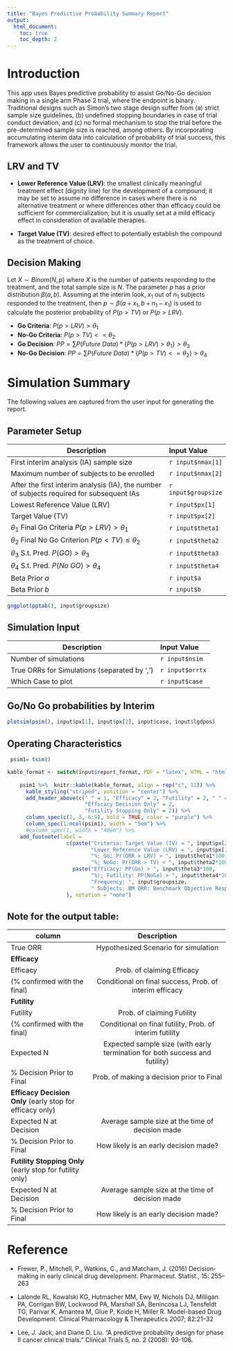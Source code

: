 ```yaml
---
title: "Bayes Predictive Probability Summary Report"
output:
  html_document:
    toc: true
    toc_depth: 2
---
```


# Introduction

This app uses Bayes predictive probability to assist Go/No-Go decision making in
a single arm Phase 2 trial, where the endpoint is binary. Traditional designs such 
as Simon's two stage design suffer from (a) strict sample size guidelines, (b)
undefined stopping boundaries in case of trial conduct deviation, and (c) no
formal mechanism to stop the trial before the pre-determined sample size is
reached, among others. By incorporating accumulating interim data into
calculation of probability of trial success, this framework allows the
user to continuously monitor the trial.

## LRV and TV

  + **Lower Reference Value (LRV)**: the smallest clinically meaningful treatment
  effect (dignity line) for the development of a compound; it may be set to assume
  no difference in cases where there is no alternative treatment or where
  differences other than efficacy could be sufficient for commercialization, but
  it is usually set at a mild efficacy effect in consideration of available
  therapies.

  + **Target Value (TV)**: desired effect to potentially establish the compound as
  the treatment of choice.


## Decision Making

Let $X \sim Binom(N, p)$ where $X$ is the number of patients responding
to the treatment, and the total sample size is $N$. The parameter $p$ has a
prior distribution $\beta(a, b)$. Assuming at the interim look, $x_1$ out of
$n_1$ subjects responded to the treatment, then $p \sim \beta(a + x_1, b + n_1 -x_1)$ 
is used to calculate the posterior probability of  $P(p > TV)$ or $P(p > LRV)$.

  + **Go Criteria**: $P(p > LRV) > \theta_1$
  + **No-Go Criteria**: $P(p > TV) <= \theta_2$
  + **Go Decision**: $PP = \sum P(Future~Data)* \{P(p > LRV) > \theta_1\}>\theta_3$
  + **No-Go Decision**: $PP = \sum P(Future~Data)* \{P(p > TV) <= \theta_2\}>\theta_4$ 




# Simulation Summary

The following values are captured from the user input for generating the report.

## Parameter Setup 

 |Description                        | Input Value|
 |-----------------------------------|:-----| 
 |First interim analysis (IA) sample size   |  `r input$nmax[1]` |
 |Maximum number of subjects to be enrolled | `r input$nmax[2]`  |
 |After the first interim analysis (IA), the number of subjects required for subsequent IAs | `r input$groupsize`|
 | Lowest Reference Value (LRV) | `r input$px[1]` |
 | Target Value (TV) | `r input$px[2]`|
 | $\theta_1$ Final Go Criteria $P(p > LRV)>\theta_1$| `r input$theta1`|
 | $\theta_2$ Final No Go Criterion $P(p< TV)\leq \theta_2$| `r input$theta2`|
 | $\theta_3$ S.t. Pred. $P(GO)>\theta_3$| `r input$theta3`|
 | $\theta_4$ S.t. Pred. $P(No~GO)>\theta_4$| `r input$theta4`|
 | Beta Prior $a$ | `r input$a`|
 | Beta Prior $b$ | `r input$b`|



```r
gngplot(pptab(), input$groupsize)
```

## Simulation Input 

  | Description                      | Input Value|
  |----------------------------------|:-----------|
  | Number of simulations            | `r input$nsim`|
  | True ORRs for Simulations (separated by ',')| `r input$orrtx`|
  | Which Case to plot               | `r input$case` |
  
  
## Go/No Go probabilities by Interim 
```r
plotsim(psim(), input$px[1], input$px[2], input$case, input$lgdpos)

```

## Operating Characteristics 
```r
 psim1= tsim()

kable_format <- switch(input$report_format, PDF = "latex", HTML = "html", WORD = "simple")
    
    psim1 %>%  knitr::kable(kable_format, align = rep("c", 11)) %>% 
      kable_styling("striped", position = "center") %>%
      add_header_above(c(" " = 1, "Efficacy" = 2, "Futility" = 2, " " = 2,
                         "Efficacy Decision Only" = 2,
                         "Futility Stopping Only" = 2)) %>% 
      column_spec(c(2, 3, 6:9), bold = TRUE, color = "purple") %>%
      column_spec(1:ncol(psim1), width = "5em") %>%
      #column_spec(1, width = "40em") %>%
    add_footnote(label =
                   c(paste("Criteria: Target Value (TV) = ", input$px[2]*100, "%; ", 
                           "Lower Reference Value (LRV) = ", input$px[1]*100,
                           "%; Go: Pr(ORR > LRV) > ", input$theta1*100,
                           "%; NoGo: Pr(ORR > TV) < ", input$theta2*100, "%;", sep = ""),
                     paste("Efficacy: PP(Go) > ", input$theta3*100,
                           "%); Futility: PP(NoGo) > ", input$theta4*100, "%); ", 
                           "Frequency: ", input$groupsize,
                           " Subjects; BM ORR: Benchmark Objective Response Rate.", sep = "")
                   ), notation = "none")
```


## Note for the output table: 

| column                   |  Description                         | 
| ----------------------   | :-----------------------------------:|
|True ORR                  | Hypothesized Scenario for simulation | 
| **Efficacy**                                                   ||
|   Efficacy        | Prob. of claiming Efficacy           | 
|   (% confirmed with the final) | Conditional on final success, Prob. of interim efficacy|
| **Futility**                                                   ||
|   Futility        | Prob. of claiming Futility           |
|   (% confirmed with the final) | Conditional on final futility, Prob. of interim futility|
| Expected N               | Expected sample size (with early termination for both success and futility)|
| % Decision Prior to Final| Prob. of making a decision prior to Final| 
|**Efficacy Decision Only** (early stop for efficacy only)                                      ||
|   Expected N at Decision |  Average sample size at the time of decision made|
|   % Decision Prior to Final| How likely is an early decision made?           |
|**Futility Stopping Only** (early stop for futility only)                 ||
|   Expected N at Decision |  Average sample size at the time of decision made|
|   % Decision Prior to Final| How likely is an early decision made?           |




# Reference 

  + Frewer, P., Mitchell, P., Watkins, C., and Matcham, J. (2016)
  Decision‐making in early clinical drug development. Pharmaceut. Statist., 15:
  255–263

  + Lalonde RL, Kowalski KG, Hutmacher MM, Ewy W, Nichols DJ, Milligan PA,
  Corrigan BW, Lockwood PA, Marshall SA, Benincosa LJ, Tensfeldt TG, Parivar K,
  Amantea M, Glue P, Koide H, Miller R. Model-based Drug Development. Clinical
  Pharmacology & Therapeutics 2007; 82:21–32

  + Lee, J. Jack, and Diane D. Liu. "A predictive probability design for phase
  II cancer clinical trials." Clinical Trials 5, no. 2 (2008): 93-106.
